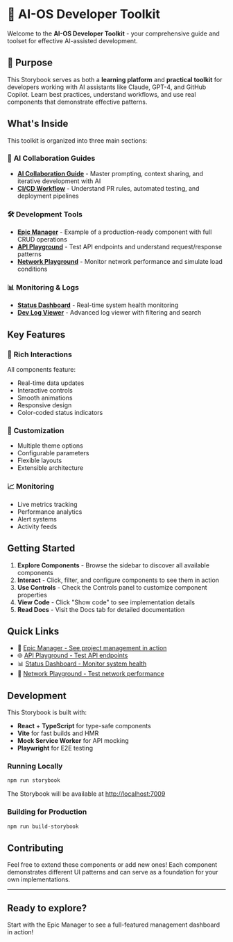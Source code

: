 
<Meta title="Welcome" />

# 🤖 AI-OS Developer Toolkit

Welcome to the **AI-OS Developer Toolkit** - your comprehensive guide and toolset for effective AI-assisted development.

## 🎯 Purpose

This Storybook serves as both a **learning platform** and **practical toolkit** for developers working with AI assistants like Claude, GPT-4, and GitHub Copilot. Learn best practices, understand workflows, and use real components that demonstrate effective patterns.

## What's Inside

This toolkit is organized into three main sections:

### 🤖 **AI Collaboration Guides**

- **[AI Collaboration Guide](/story/ai-guide-collaboration-guide--default)** - Master prompting, context sharing, and iterative development with AI
- **[CI/CD Workflow](/story/ai-guide-ci-cd-workflow--default)** - Understand PR rules, automated testing, and deployment pipelines

### 🛠️ **Development Tools**

- **[Epic Manager](/story/epics-epic-manager-improved--default)** - Example of a production-ready component with full CRUD operations
- **[API Playground](/story/api-api-playground--default)** - Test API endpoints and understand request/response patterns
- **[Network Playground](/story/dev-network-playground--default)** - Monitor network performance and simulate load conditions

### 📊 **Monitoring & Logs**

- **[Status Dashboard](/story/status-statusdashboard--default)** - Real-time system health monitoring
- **[Dev Log Viewer](/story/docs-dev-log-live--hidden)** - Advanced log viewer with filtering and search

## Key Features

### 🎨 **Rich Interactions**

All components feature:

- Real-time data updates
- Interactive controls
- Smooth animations
- Responsive design
- Color-coded status indicators

### 🔧 **Customization**

- Multiple theme options
- Configurable parameters
- Flexible layouts
- Extensible architecture

### 📈 **Monitoring**

- Live metrics tracking
- Performance analytics
- Alert systems
- Activity feeds

## Getting Started

1. **Explore Components** - Browse the sidebar to discover all available components
2. **Interact** - Click, filter, and configure components to see them in action
3. **Use Controls** - Check the Controls panel to customize component properties
4. **View Code** - Click "Show code" to see implementation details
5. **Read Docs** - Visit the Docs tab for detailed documentation

## Quick Links

- 🎯 [Epic Manager - See project management in action](/story/epics-epic-manager-improved--default)
- 🌐 [API Playground - Test API endpoints](/story/api-api-playground--default)
- 📊 [Status Dashboard - Monitor system health](/story/status-statusdashboard--default)
- 🔌 [Network Playground - Test network performance](/story/dev-network-playground--default)

## Development

This Storybook is built with:

- **React** + **TypeScript** for type-safe components
- **Vite** for fast builds and HMR
- **Mock Service Worker** for API mocking
- **Playwright** for E2E testing

### Running Locally

```bash
npm run storybook
```

The Storybook will be available at [http://localhost:7009](http://localhost:7009)

### Building for Production

```bash
npm run build-storybook
```

## Contributing

Feel free to extend these components or add new ones! Each component demonstrates different UI patterns and can serve as a foundation for your own implementations.

---

<div
  style={{
    marginTop: "48px",
    padding: "24px",
    background: "linear-gradient(135deg, #667eea 0%, #764ba2 100%)",
    borderRadius: "12px",
    color: "white",
    textAlign: "center",
  }}
>
  <h2 style={{ margin: 0, marginBottom: "8px" }}>Ready to explore?</h2>
  <p style={{ margin: 0, opacity: 0.9 }}>
    Start with the Epic Manager to see a full-featured management dashboard in
    action!
  </p>
</div>
